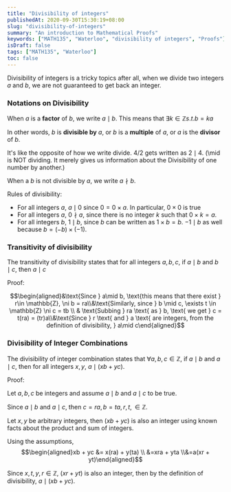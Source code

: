 ```yaml
---
title: "Divisibility of integers"
publishedAt: 2020-09-30T15:30:19+08:00
slug: "divisibility-of-integers"
summary: "An introduction to Mathematical Proofs"
keywords: ["MATH135", "Waterloo", "divisibility of integers", "Proofs"]
isDraft: false
tags: ["MATH135", "Waterloo"]
toc: false
---
```


Divisibility of integers is a tricky topics after all, when we divide two integers $a$ and $b$, we are not guaranteed to get back an integer.

### Notations on Divisibility

When $a$ is a **factor** of $b$, we write $a \mid b$. This means that $\exists k \in \mathbb{Z} s.t. b = ka$

In other words, $b$ is **divisible by** $a$, or $b$ is a **multiple** of $a$, or $a$ is the **divisor** of $b$.

It's like the opposite of how we write divide. $4/2$ gets written as $2\mid4$. (\mid is NOT dividing. It merely gives us information about the Divisibility of one number by another.)

When a $b$ is not divisible by $a$, we write $a \nmid b$.

Rules of divisibility:

- For all integers $a$, $a \mid 0$ since $0 = 0 \times a$. In particular, $0 \times 0$ is true
- For all integers $a$, $0 \nmid a$, since there is no integer $k$ such that $0 \times k = a$.
- For all integers $b$, $1 \mid b$, since $b$ can be written as $1 \times b = b$. $-1 \mid b$ as well because $b = (-b) \times (-1)$.

### Transitivity of divisibility

The transitivity of divisibility states that for all integers $a, b, c$, if $a\mid b$ and $b\mid c$, then $a\mid c$

Proof:

$$\begin{aligned}&\text{Since } a\mid b, \text{this means that there exist } r\in \mathbb{Z}, \ni b = ra\\&\text{Similarly, since } b \mid c, \exists t \in \mathbb{Z} \ni c = tb \\ & \text{Subbing } ra \text{ as } b, \text{ we get } c = t(ra) = (tr)a\\&\text{Since } r \text{ and } a \text{ are integers, from the definition of divisibility, } a\mid c\end{aligned}$$

### Divisibility of Integer Combinations

The divisibility of integer combination states that $\forall a, b, c \in \mathbb{Z}$, if $a\mid b$ and $a \mid c$, then for all integers $x, y$, $a \mid (xb + yc)$.

Proof:

Let $a, b, c$ be integers and assume $a\mid b$ and $a \mid c$ to be true.

Since $a\mid b$ and $a \mid c$, then $c = ra, b = ta, r,t, \in \mathbb{Z}$.

Let $x, y$ be arbitrary integers, then $(xb + yc)$ is also an integer using known facts about the product and sum of integers.

Using the assumptions,
$$\begin{aligned}xb + yc &= x(ra) + y(ta) \\ &=xra + yta \\&=a(xr + yt)\end{aligned}$$

Since $x, t, y, r \in \mathbb{Z}$, $(xr + yt)$ is also an integer, then by the definition of divisibility, $a \mid (xb + yc)$.
